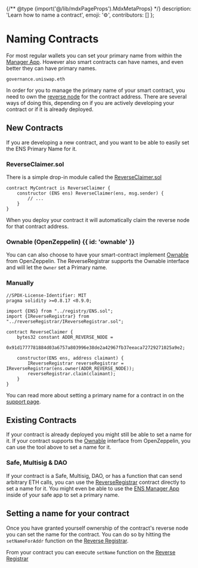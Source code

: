 
{/** @type {import('@/lib/mdxPageProps').MdxMetaProps} */}
    description: 'Learn how to name a contract',
    emoji: '⚙️',
    contributors: []
};

# Naming Contracts

For most regular wallets you can set your primary name from within the [Manager App](https://ens.domains).
However also smart contracts can have names, and even better they can have primary names.

```
governance.uniswap.eth
```

In order for you to manage the primary name of your smart contract, you need to own the [reverse node](/terminology#reverse-node) for the contract address.
There are several ways of doing this, depending on if you are actively developing your contract or if it is already deployed.

## New Contracts

If you are developing a new contract, and you want to be able to easily set the ENS Primary Name for it.

### ReverseClaimer.sol

There is a simple drop-in module called the [ReverseClaimer.sol](https://github.com/ensdomains/ens-contracts/blob/master/contracts/reverseRegistrar/ReverseClaimer.sol)

```solidity
contract MyContract is ReverseClaimer {
    constructor (ENS ens) ReverseClaimer(ens, msg.sender) {
        // ...
    }
}
```

When you deploy your contract it will automatically claim the reverse node for that contract address.

### Ownable (OpenZeppelin) {{ id: 'ownable' }}

You can can also choose to have your smart-contract implement [Ownable](https://docs.openzeppelin.com/contracts/5.x/api/access#Ownable) from OpenZeppelin.
The ReverseRegistrar supports the Ownable interface and will let the `Owner` set a Primary name.

### Manually

```solidity
//SPDX-License-Identifier: MIT
pragma solidity >=0.8.17 <0.9.0;

import {ENS} from "../registry/ENS.sol";
import {IReverseRegistrar} from "../reverseRegistrar/IReverseRegistrar.sol";

contract ReverseClaimer {
    bytes32 constant ADDR_REVERSE_NODE =
        0x91d1777781884d03a6757a803996e38de2a42967fb37eeaca72729271025a9e2;

    constructor(ENS ens, address claimant) {
        IReverseRegistrar reverseRegistrar = IReverseRegistrar(ens.owner(ADDR_REVERSE_NODE));
        reverseRegistrar.claim(claimant);
    }
}
```

You can read more about setting a primary name for a contract in on the [support page](https://support.ens.domains/en/articles/7902626-set-primary-name-for-contract).

## Existing Contracts

If your contract is already deployed you might still be able to set a name for it.
If your contract supports the [Ownable](https://docs.openzeppelin.com/contracts/5.x/api/access#Ownable) interface from OpenZeppelin, you can use the tool above to set a name for it.

### Safe, Multisig & DAO

If your contract is a Safe, Multisig, DAO, or has a function that can send arbitrary ETH calls, you can use the [ReverseRegistrar](/registry/reverse) contract directly to set a name for it.
You might even be able to use the [ENS Manager App](https://ens.app/) inside of your safe app to set a primary name.

## Setting a name for your contract

Once you have granted yourself ownership of the contract's reverse node you can set the name for the contract.
You can do so by hitting the `setNameForAddr` function on the [Reverse Registrar](/registry/reverse).

From your contract you can execute `setName` function on the [Reverse Registrar](/registry/reverse)

<LiveDemo id="reversesetnamefordemo" />
